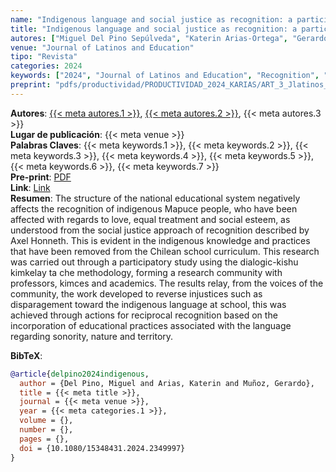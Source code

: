 ```yaml
---
name: "Indigenous language and social justice as recognition: a participatory study with a Mapuce school"
title: "Indigenous language and social justice as recognition: a participatory study with a Mapuce school"
autores: ["Miguel Del Pino Sepúlveda", "Katerin Arias-Ortega", "Gerardo Muñoz"]
venue: "Journal of Latinos and Education"
tipo: "Revista"
categories: 2024
keywords: ["2024", "Journal of Latinos and Education", "Recognition", "Disparagement", "Indigenous Language", "Social Justice", "Education"]
preprint: "pdfs/productividad/PRODUCTIVIDAD_2024_KARIAS/ART_3_Jlatinos_ARIAS-ORTEGA ET AL_2024_WOS.pdf"
---
```

**Autores**: [{{< meta autores.1 >}}](../members/current/Miguel Del Pino Sepúlveda.qmd), [{{< meta autores.2 >}}](../members/current/Katerin Arias-Ortega.qmd), {{< meta autores.3 >}}    
**Lugar de publicación**: {{< meta venue >}}     
**Palabras Claves**: {{< meta keywords.1 >}}, {{< meta keywords.2 >}}, {{< meta keywords.3 >}}, {{< meta keywords.4 >}}, {{< meta keywords.5 >}}, {{< meta keywords.6 >}}, {{< meta keywords.7 >}}    
**Pre-print**: [PDF](../{{< meta preprint >}})    
**Link**: [Link](https://doi.org/10.1080/15348431.2024.2349997)     
**Resumen**: The structure of the national educational system negatively affects the recognition of indigenous Mapuce people, who have been affected with regards to love, equal treatment and social esteem, as understood from the social justice approach of recognition described by Axel Honneth. This is evident in the indigenous knowledge and practices that have been removed from the Chilean school curriculum. This research was carried out through a participatory study using the dialogic-kishu kimkelay ta che methodology, forming a research community with professors, kimces and academics. The results relay, from the voices of the community, the work developed to reverse injustices such as disparagement toward the indigenous language at school, this was achieved through actions for reciprocal recognition based on the incorporation of educational practices associated with the language regarding sonority, nature and territory.


**BibTeX**:
```bibtex
@article{delpino2024indigenous,
  author = {Del Pino, Miguel and Arias, Katerin and Muñoz, Gerardo},
  title = {{< meta title >}},
  journal = {{< meta venue >}},
  year = {{< meta categories.1 >}},
  volume = {},
  number = {},
  pages = {},
  doi = {10.1080/15348431.2024.2349997}
}
```
